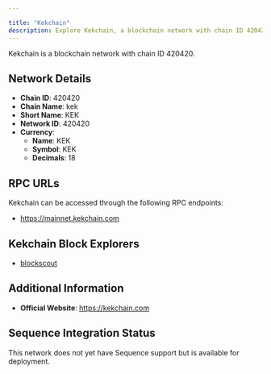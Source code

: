 ```yaml
---

title: "Kekchain"
description: Explore Kekchain, a blockchain network with chain ID 420420. Learn about its native currency, KEK, and how to interact with the network.
---
```




Kekchain is a blockchain network with chain ID 420420.

## Network Details

- **Chain ID**: 420420
- **Chain Name**: kek
- **Short Name**: KEK
- **Network ID**: 420420
- **Currency**: 
  - **Name**: KEK
  - **Symbol**: KEK
  - **Decimals**: 18

## RPC URLs

Kekchain can be accessed through the following RPC endpoints:

- https://mainnet.kekchain.com

## Kekchain Block Explorers

- [blockscout](https://mainnet-explorer.kekchain.com)

## Additional Information

- **Official Website**: https://kekchain.com

## Sequence Integration Status

This network does not yet have Sequence support but is available for deployment.
